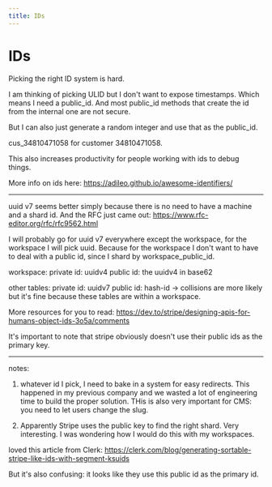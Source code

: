 ```yaml
---
title: IDs
---
```


# IDs

Picking the right ID system is hard.

I am thinking of picking ULID but I don't want to expose timestamps. Which means I need a public_id.
And most public_id methods that create the id from the internal one are not secure.

But I can also just generate a random integer and use that as the public_id.

cus_34810471058 for customer 34810471058.

This also increases productivity for people working with ids to debug things.

More info on ids here: https://adileo.github.io/awesome-identifiers/

---

uuid v7 seems better simply because there is no need to have a machine and a shard id.
And the RFC just came out: https://www.rfc-editor.org/rfc/rfc9562.html

I will probably go for uuid v7 everywhere except the workspace, for the workspace I will pick uuid.
Because for the workspace I don't want to have to deal with a public id, since I shard by workspace_public_id.

workspace:
private id: uuidv4
public id: the uuidv4 in base62

other tables:
private id: uuidv7
public id: hash-id -> collisions are more likely but it's fine because these tables are within a workspace.

More resources for you to read:
https://dev.to/stripe/designing-apis-for-humans-object-ids-3o5a/comments

It's important to note that stripe obviously doesn't use their public ids as the primary key.

---

notes:

1. whatever id I pick, I need to bake in a system for easy redirects. This happened in my previous company and we wasted a lot of engineering time to build the proper solution.
   THis is also very important for CMS: you need to let users change the slug.

2. Apparently Stripe uses the public key to find the right shard. Very interesting. I was wondering how I would do this with my workspaces.

loved this article from Clerk:
https://clerk.com/blog/generating-sortable-stripe-like-ids-with-segment-ksuids

But it's also confusing: it looks like they use this public id as the primary id.
